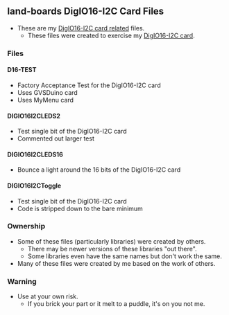 == land-boards DigIO16-I2C Card Files ==

* These are my [http://land-boards.com/blwiki/index.php?title=DigIO16-I2C DigIO16-I2C card related] files.
** These files were created to exercise my [http://land-boards.com/blwiki/index.php?title=DigIO16-I2C DigIO16-I2C card].

=== Files ===

==== D16-TEST ====

* Factory Acceptance Test for the DigIO16-I2C card
* Uses GVSDuino card
* Uses MyMenu card

==== DIGIO16I2CLEDS2 ====

* Test single bit of the DigIO16-I2C card
* Commented out larger test

==== DIGIO16I2CLEDS16 ====

* Bounce a light around the 16 bits of the DigIO16-I2C card

==== DIGIO16I2CToggle ====

* Test single bit of the DigIO16-I2C card
* Code is stripped down to the bare minimum

=== Ownership ===

* Some of these files (particularly libraries) were created by others.
** There may be newer versions of these libraries "out there".
** Some libraries even have the same names but don't work the same.
* Many of these files were created by me based on the work of others.

=== Warning ===

* Use at your own risk.
** If you brick your part or it melt to a puddle, it's on you not me.
